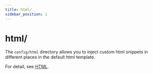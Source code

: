 ```yaml
---
title: html/
sidebar_position: 1
---
```

# html/

The `config/html` directory allows you to inject custom html snippets in different places in the default html template.

For detail, see [HTML](/guides/basic-features/html).
